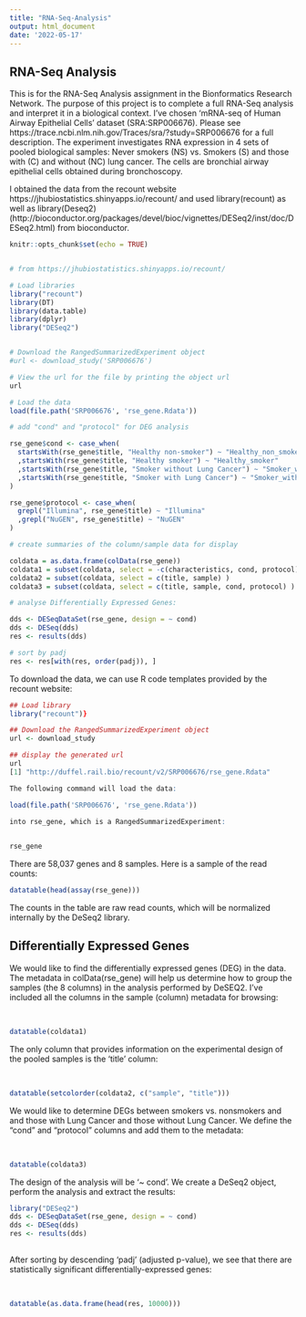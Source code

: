 ```yaml
---
title: "RNA-Seq-Analysis"
output: html_document
date: '2022-05-17'
---
```


## RNA-Seq Analysis

This is for the RNA-Seq Analysis assignment in the Bionformatics Research Network.  The purpose of this project is to complete a full RNA-Seq analysis and interpret it in a biological context.  I've chosen 'mRNA-seq of Human Airway Epithelial Cells' dataset (SRA:SRP006676).  Please see https://trace.ncbi.nlm.nih.gov/Traces/sra/?study=SRP006676 for a full description.  The experiment investigates RNA expression in 4 sets of pooled biological samples: Never smokers (NS) vs. Smokers (S) and those with (C) and without (NC) lung cancer.  The cells are bronchial airway epithelial cells obtained during bronchoscopy.

I obtained the data from the recount website https://jhubiostatistics.shinyapps.io/recount/ and used library(recount) as well as library(Deseq2)  (http://bioconductor.org/packages/devel/bioc/vignettes/DESeq2/inst/doc/DESeq2.html) from bioconductor.

```r
knitr::opts_chunk$set(echo = TRUE)


# from https://jhubiostatistics.shinyapps.io/recount/

# Load libraries
library("recount")
library(DT)
library(data.table)
library(dplyr)
library("DESeq2")


# Download the RangedSummarizedExperiment object
#url <- download_study('SRP006676')

# View the url for the file by printing the object url
url

# Load the data
load(file.path('SRP006676', 'rse_gene.Rdata'))

# add "cond" and "protocol" for DEG analysis

rse_gene$cond <- case_when(
  startsWith(rse_gene$title, "Healthy non-smoker") ~ "Healthy_non_smoker"
  ,startsWith(rse_gene$title, "Healthy smoker") ~ "Healthy_smoker"
  ,startsWith(rse_gene$title, "Smoker without Lung Cancer") ~ "Smoker_without_Lung_Cancer"
  ,startsWith(rse_gene$title, "Smoker with Lung Cancer") ~ "Smoker_with_Lung_Cancer"
)

rse_gene$protocol <- case_when(
  grepl("Illumina", rse_gene$title) ~ "Illumina"
  ,grepl("NuGEN", rse_gene$title) ~ "NuGEN"
)

# create summaries of the column/sample data for display

coldata = as.data.frame(colData(rse_gene))
coldata1 = subset(coldata, select = -c(characteristics, cond, protocol) )
coldata2 = subset(coldata, select = c(title, sample) )
coldata3 = subset(coldata, select = c(title, sample, cond, protocol) )

# analyse Differentially Expressed Genes:

dds <- DESeqDataSet(rse_gene, design = ~ cond)
dds <- DESeq(dds)
res <- results(dds)

# sort by padj
res <- res[with(res, order(padj)), ]

```


To download the data, we can use R code templates provided by the recount website: 

```r
## Load library
library("recount")}

## Download the RangedSummarizedExperiment object
url <- download_study

## display the generated url
url
[1] "http://duffel.rail.bio/recount/v2/SRP006676/rse_gene.Rdata"

The following command will load the data:

load(file.path('SRP006676', 'rse_gene.Rdata'))

into rse_gene, which is a RangedSummarizedExperiment:
  
```

```r

rse_gene

```
There are 58,037 genes and 8 samples.  Here is a sample of the read counts:

```r

datatable(head(assay(rse_gene)))

```

The counts in the table are raw read counts, which will be normalized internally by the DeSeq2 library.

## Differentially Expressed Genes

We would like to find the differentially expressed genes (DEG) in the data.  The metadata in colData(rse_gene) will help us determine how to group the samples (the 8 columns) in the analysis performed by DeSEQ2.  I've included all the columns in the sample (column) metadata for browsing:

<br>

```r

datatable(coldata1)

```

The only column that provides information on the experimental design of the pooled samples is the 'title' column:

<br>

```r

datatable(setcolorder(coldata2, c("sample", "title")))
```

We would like to determine DEGs between smokers vs. nonsmokers and and those with Lung Cancer and those without Lung Cancer.  We define the "cond" and "protocol" columns and add them to the metadata:

<br>

```r

datatable(coldata3)
```

The design of the analysis will be '~ cond'.  We create a DeSeq2 object, perform the analysis and extract the results:

```r

library("DESeq2")
dds <- DESeqDataSet(rse_gene, design = ~ cond)
dds <- DESeq(dds)
res <- results(dds)
  
```

After sorting by descending 'padj' (adjusted p-value), we see that there are statistically significant differentially-expressed genes:

<br>

```r

datatable(as.data.frame(head(res, 10000)))
```

